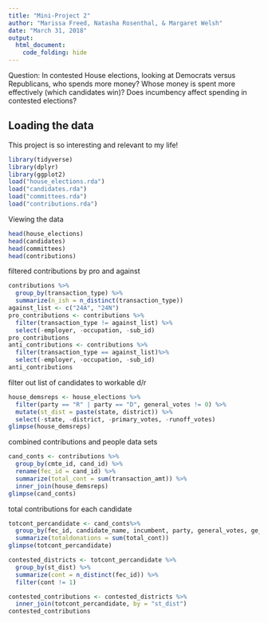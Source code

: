 ```yaml
---
title: "Mini-Project 2"
author: "Marissa Freed, Natasha Rosenthal, & Margaret Welsh"
date: "March 31, 2018"
output: 
  html_document:
    code_folding: hide
---
```


Question: In contested House elections, looking at Democrats versus Republicans, who spends more money? Whose money is spent more effectively (which candidates win)? 
Does incumbency affect spending in contested elections?

## Loading the data
This project is so interesting and relevant to my life!

```r
library(tidyverse)
library(dplyr)
library(ggplot2)
load("house_elections.rda")
load("candidates.rda")
load("committees.rda")
load("contributions.rda")
```
Viewing the data
```r
head(house_elections)
head(candidates)
head(committees)
head(contributions)
```
filtered contributions by pro and against 
```r
contributions %>%
  group_by(transaction_type) %>%
  summarize(n_ish = n_distinct(transaction_type))
against_list <- c("24A", "24N")
pro_contributions <- contributions %>%
  filter(transaction_type != against_list) %>%
  select(-employer, -occupation, -sub_id)
pro_contributions
anti_contributions <- contributions %>%
  filter(transaction_type == against_list)%>%
  select(-employer, -occupation, -sub_id)
anti_contributions
```

filter out list of candidates to workable d/r
```r
house_demsreps <- house_elections %>%
  filter(party == "R" | party == "D", general_votes != 0) %>%
  mutate(st_dist = paste(state, district)) %>%
  select(-state, -district, -primary_votes, -runoff_votes) 
glimpse(house_demsreps)
```

combined contributions and people data sets
```r
cand_conts <- contributions %>%
  group_by(cmte_id, cand_id) %>%
  rename(fec_id = cand_id) %>%
  summarize(total_cont = sum(transaction_amt)) %>%
  inner_join(house_demsreps)
glimpse(cand_conts)
```

total contributions for each candidate
```r
totcont_percandidate <- cand_conts%>%
  group_by(fec_id, candidate_name, incumbent, party, general_votes, ge_winner, st_dist) %>%
  summarize(totaldonations = sum(total_cont))
glimpse(totcont_percandidate)
```

```r
contested_districts <- totcont_percandidate %>%
  group_by(st_dist) %>%
  summarize(cont = n_distinct(fec_id)) %>%
  filter(cont != 1)

contested_contributions <- contested_districts %>%
  inner_join(totcont_percandidate, by = "st_dist")
contested_contributions
```









